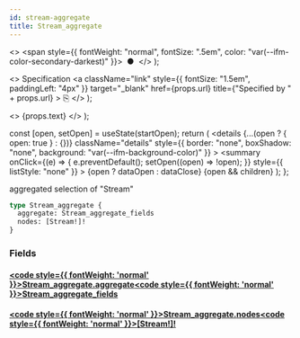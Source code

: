 ```yaml
---
id: stream-aggregate
title: Stream_aggregate
---
```


<head>
  <meta content="noindex" name="robots" />
  <meta charset="utf-8" />
</head>

  <>
    <span style={{ fontWeight: "normal", fontSize: ".5em", color: "var(--ifm-color-secondary-darkest)" }}>
      &nbsp;●&nbsp;
    </span>
  </>
);

  <>
    Specification
    <a
      className="link"
      style={{ fontSize: "1.5em", paddingLeft: "4px" }}
      target="_blank"
      href={props.url}
      title={"Specified by " + props.url}
    >
      ⎘
    </a>
  </>
);

  <>
    <span className={props.class}>{props.text}</span>
  </>
);


  const [open, setOpen] = useState(startOpen);
  return (
    <details
      {...(open ? { open: true } : {})}
      className="details"
      style={{ border: "none", boxShadow: "none", background: "var(--ifm-background-color)" }}
    >
      <summary
        onClick={(e) => {
          e.preventDefault();
          setOpen((open) => !open);
        }}
        style={{ listStyle: "none" }}
      >
        {open ? dataOpen : dataClose}
      </summary>
      {open && children}
    </details>
  );
};

aggregated selection of "Stream"

```graphql
type Stream_aggregate {
  aggregate: Stream_aggregate_fields
  nodes: [Stream!]!
}
```

### Fields

#### [<code style={{ fontWeight: 'normal' }}>Stream_aggregate.<b>aggregate</b></code>](#)<Bullet />[<code style={{ fontWeight: 'normal' }}><b>Stream_aggregate_fields</b></code>](/docs/api/flow/graphql/envio/objects/stream-aggregate-fields.mdx) <Badge class="badge badge--secondary " text="object"/>

#### [<code style={{ fontWeight: 'normal' }}>Stream_aggregate.<b>nodes</b></code>](#)<Bullet />[<code style={{ fontWeight: 'normal' }}><b>[Stream!]!</b></code>](/docs/api/flow/graphql/envio/objects/stream.mdx) <Badge class="badge badge--secondary badge--non_null" text="non-null"/> <Badge class="badge badge--secondary " text="object"/>
